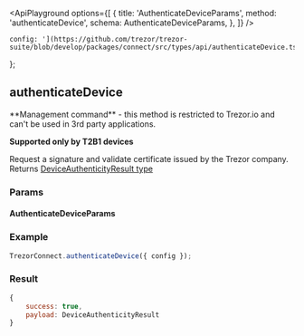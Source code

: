 


<ApiPlayground
    options={[
        {
            title: 'AuthenticateDeviceParams',
            method: 'authenticateDevice',
            schema: AuthenticateDeviceParams,
        },
    ]}
/>

    config: '](https://github.com/trezor/trezor-suite/blob/develop/packages/connect/src/types/api/authenticateDevice.ts)',
};

## authenticateDevice

<Callout type="error" emoji="️🚫">
    **Management command** - this method is restricted to Trezor.io and can't be used in 3rd party
    applications.
</Callout>

<Callout type="info">**Supported only by T2B1 devices**</Callout>

Request a signature and validate certificate issued by the Trezor company.
Returns [DeviceAuthenticityResult type](https://github.com/trezor/trezor-suite/blob/develop/packages/connect/src/types/api/authenticateDevice.ts)

### Params

<CommonParamsLink />

#### AuthenticateDeviceParams

<ParamsTable schema={AuthenticateDeviceParams} descriptions={paramDescriptions} />

### Example

```javascript
TrezorConnect.authenticateDevice({ config });
```

### Result

```javascript
{
    success: true,
    payload: DeviceAuthenticityResult
}
```

